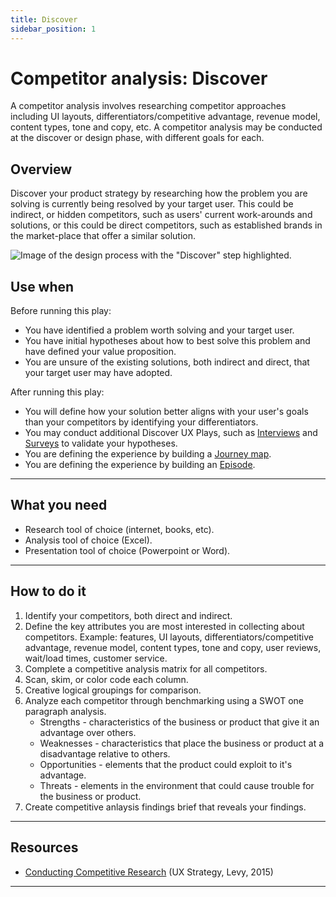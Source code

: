 ```yaml
---
title: Discover
sidebar_position: 1
---
```


# Competitor analysis: Discover

A competitor analysis involves researching competitor approaches including UI layouts, differentiators/competitive advantage, revenue model, content types, tone and copy, etc. A competitor analysis may be conducted at the discover or design phase, with different goals for each.

## Overview 

Discover your product strategy by researching how the problem you are solving is currently being resolved by your target user. This could be indirect, or hidden competitors, such as users' current work-arounds and solutions, or this could be direct competitors, such as established brands in the market-place that offer a similar solution. 

<ImageBlock>

![Image of the design process with the "Discover" step highlighted.](./images/competitor-analysis-discover.png)

</ImageBlock>

## Use when 

Before running this play:

- You have identified a problem worth solving and your target user.
- You have initial hypotheses about how to best solve this problem and have defined your value proposition.
- You are unsure of the existing solutions, both indirect and direct, that your target user may have adopted.

After running this play:

- You will define how your solution better aligns with your user's goals than your competitors by identifying your differentiators.
- You may conduct additional Discover UX Plays, such as [Interviews](/get-started/other/ux-plays/interview/discover) and [Surveys](/get-started/other/ux-plays/survey/discover) to validate your hypotheses.
- You are defining the experience by building a [Journey map](/get-started/other/ux-plays/journey-mapping/define).
- You are defining the experience by building an [Episode](/get-started/other/ux-plays/episode-model).
 
---

## What you need

- Research tool of choice (internet, books, etc).
- Analysis tool of choice (Excel).
- Presentation tool of choice (Powerpoint or Word).

---

## How to do it

1. Identify your competitors, both direct and indirect.
2. Define the key attributes you are most interested in collecting about competitors. Example: features, UI layouts, differentiators/competitive advantage, revenue model, content types, tone and copy, user reviews, wait/load times, customer service.
3. Complete a competitive analysis matrix for all competitors.
4. Scan, skim, or color code each column.
5. Creative logical groupings for comparison.
6. Analyze each competitor through benchmarking using a SWOT one paragraph analysis.
     - Strengths - characteristics of the business or product that give it an advantage over others.
     - Weaknesses - characteristics that place the business or product at a disadvantage relative to others.
     - Opportunities - elements that the product could exploit to it's advantage.
     - Threats - elements in the environment that could cause trouble for the business or product.
7. Create competitive anlaysis findings brief that reveals your findings.

---

## Resources 

- [Conducting Competitive Research](https://www.oreilly.com/library/view/ux-strategy/9781449372972/ch04.html) (UX Strategy, Levy, 2015)

---

<PlayHelp />
